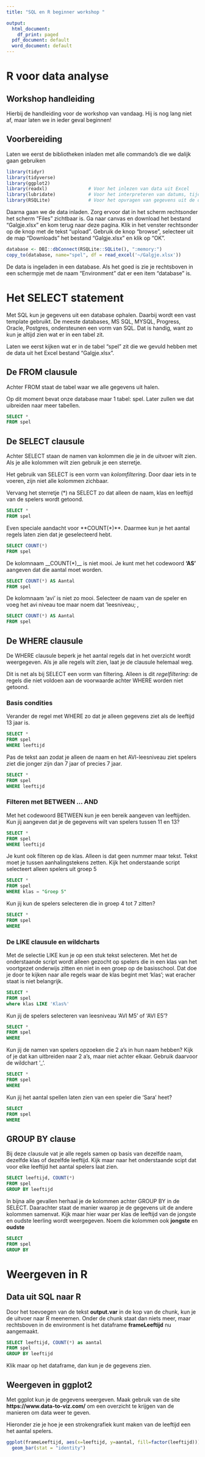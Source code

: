 ```yaml
---
title: "SQL en R beginner workshop "

output:
  html_document:
    df_print: paged
  pdf_document: default
  word_document: default
---
```


# R voor data analyse

## Workshop handleiding

Hierbij de handleiding voor de workshop van vandaag. Hij is nog lang niet af, maar laten we in ieder geval beginnen!


## Voorbereiding
Laten we eerst de bibliotheken inladen met alle commando's die we dalijk gaan gebruiken
```r
library(tidyr)
library(tidyverse)
library(ggplot2)  
library(readxl)               # Voor het inlezen van data uit Excel
library(lubridate)            # Voor het interpreteren van datums, tijden en periodes 
library(RSQLite)              # Voor het opvragen van gegevens uit de datase
```

Daarna gaan we de data inladen. Zorg ervoor dat in het scherm rechtsonder het scherm "Files" zichtbaar is. 
Ga naar canvas en download het bestand "Galgje.xlsx" en kom terug naar deze pagina.
Klik in het venster rechtsonder op de knop met de tekst "upload".
Gebruik de knop "browse", selecteer uit de map "Downloads" het bestand "Galgje.xlsx" en klik op "OK".

```r
database <- DBI::dbConnect(RSQLite::SQLite(), ":memory:")
copy_to(database, name="spel", df = read_excel('~/Galgje.xlsx'))
```
De data is ingeladen in een database. Als het goed is zie je rechtsboven in een schermpje met de naam "Environment" dat er een item "database" is.

# Het SELECT statement

Met SQL kun je gegevens uit een database ophalen. Daarbij wordt een vast template gebruikt. De meeste databases, MS SQL, MYSQL, Progress, Oracle, Postgres,  ondersteunen een vorm van SQL. Dat is handig, want zo kun je altijd zien wat er in een tabel zit.

Laten we eerst kijken wat er in de tabel "spel" zit die we gevuld hebben met de data uit het Excel bestand "Galgje.xlsx".

## De FROM clausule

Achter FROM staat de tabel waar we alle gegevens uit halen. 

Op dit moment bevat onze database maar 1 tabel: spel. Later zullen we dat uibreiden naar meer tabellen.

```sql
SELECT *
FROM spel
```

## De SELECT clausule 

Achter SELECT staan de namen van kolommen die je in de uitvoer wilt zien. Als je alle kolommen wilt zien gebruik je een sterretje. 

Het gebruik van SELECT is een vorm van *kolomfiltering*. Door daar iets in te voeren, zijn niet alle kolommen zichbaar.

Vervang het sterretje (*) na SELECT zo dat alleen de naam, klas en leeftijd van de spelers wordt getoond.
```sql
SELECT *
FROM spel
```

Even speciale aandacht voor **COUNT(*)**. Daarmee kun je het aantal regels laten zien dat je geselecteerd hebt.
```sql
SELECT COUNT(*)
FROM spel
```

De kolomnaam __COUNT(*)__ is niet mooi. Je kunt met het codewoord **'AS'** aangeven dat die aantal moet worden.
```sql
SELECT COUNT(*) AS Aantal
FROM spel
```

De kolomnaam 'avi' is niet zo mooi. Selecteer de naam van de speler en voeg het avi niveau toe maar noem dat 'leesniveau; ,
```sql
SELECT COUNT(*) AS Aantal
FROM spel
```


## De WHERE clausule 

De WHERE clausule beperk je het aantal regels dat in het overzicht wordt weergegeven. Als je alle regels wilt zien, laat je de clausule helemaal weg.

Dit is net als bij SELECT een vorm van filtering. Alleen is dit *regelfiltering*: de regels die niet voldoen aan de voorwaarde achter WHERE worden niet getoond.

### Basis condities

Verander de regel met WHERE zo dat je alleen gegevens ziet als de leeftijd 13 jaar is.
```sql
SELECT *
FROM spel
WHERE leeftijd
```

Pas de tekst aan zodat je alleen de naam en het AVI-leesniveau ziet spelers ziet die jonger zijn dan 7 jaar of precies 7 jaar.
```sql
SELECT *
FROM spel
WHERE leeftijd
```

### Filteren met BETWEEN ... AND 

Met het codewoord BETWEEN kun je een bereik aangeven van leeftijden. 
Kun jij aangeven dat je de gegevens wilt van spelers tussen 11 en 13?
```sql
SELECT *
FROM spel
WHERE leeftijd
```

Je kunt ook filteren op de klas. Alleen is dat geen nummer maar tekst. Tekst moet je tussen aanhalingstekens zetten.
Kijk het onderstaande script selecteert alleen spelers uit groep 5
```sql
SELECT *
FROM spel
WHERE klas = "Groep 5"
```

Kun jij kun de spelers selecteren die in groep 4 tot 7 zitten?
```sql
SELECT *
FROM spel
WHERE  
```

### De LIKE clausule en wildcharts

Met de selectie LIKE kun je op een stuk tekst selecteren. Met het de onderstaande script wordt alleen gezocht op spelers die in een klas van het voortgezet onderwijs zitten en niet in een groep op de basisschool.
Dat doe je door te kijken naar alle regels waar de klas begint met 'klas'; wat eracher staat is niet belangrijk.
```sql
SELECT *
FROM spel
where klas LIKE 'Klas%'
```

Kun jij de spelers selecteren van leesniveau 'AVI M5' of 'AVI E5'?
```sql
SELECT *
FROM spel
WHERE 
```
 
Kun jij de namen van spelers opzoeken die 2 a's in hun naam hebben?
Kijk of je dat kan uitbreiden naar 2 a's, maar niet achter elkaar. Gebruik daarvoor de wildchart '_'.
```sql
SELECT *
FROM spel
WHERE 
```


Kun jij het aantal spellen laten zien van een speler die 'Sara' heet?
```sql
SELECT
FROM spel
WHERE 
```

## GROUP BY clause

Bij deze clausule vat je alle regels samen op basis van dezelfde naam, dezelfde klas of dezelfde leeftijd.
Kijk maar naar het onderstaande scipt dat voor elke leeftijd het aantal spelers laat zien. 
```sql
SELECT leeftijd, COUNT(*)
FROM spel
GROUP BY leeftijd
```

In bijna alle gevallen herhaal je de kolommen achter GROUP BY in de SELECT. Daarachter staat de manier waarop je de gegevens uit de andere kolommen samenvat.
Kijk maar hier waar per klas de leeftijd van de jongste en oudste leerling wordt weergegeven. Noem die kolommen ook **jongste** en **oudste**
```sql
SELECT 
FROM spel
GROUP BY 
```

# Weergeven in R

## Data uit SQL naar R

Door het toevoegen van de tekst __output.var__ in de kop van de chunk, kun je de uitvoer naar R meenemen.
Onder de chunk staat dan niets meer, maar rechtsboven in de environment is het dataframe **frameLeeftijd** nu aangemaakt.
```sql
SELECT leeftijd, COUNT(*) as aantal
FROM spel
GROUP BY leeftijd
```
Klik maar op het dataframe, dan kun je de gegevens zien.

## Weergeven in ggplot2

Met ggplot kun je de gegevens weergeven. Maak gebruik van de site __https://www.data-to-viz.com/__ om een overzicht te krijgen van de manieren om data weer te geven. 

Hieronder zie je hoe je een strokengrafiek kunt maken van de leeftijd een het aantal spelers.
```r
ggplot(frameLeeftijd, aes(x=leeftijd, y=aantal, fill=factor(leeftijd))) + 
  geom_bar(stat = "identity")
```


